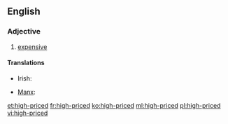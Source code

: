 ==English==

===Adjective===
{{en-adj|head=[[high]]-[[price]]d|higher-priced|sup=highest-priced}}

# [[expensive]]

====Translations====
{{trans-top}}
* Irish: {{t-|ga|mórluachach}}
{{trans-mid}}
* [[Manx]]: {{t-|gv|ard-leaghoil}}
{{trans-bottom}}

[[et:high-priced]]
[[fr:high-priced]]
[[ko:high-priced]]
[[ml:high-priced]]
[[pl:high-priced]]
[[vi:high-priced]]